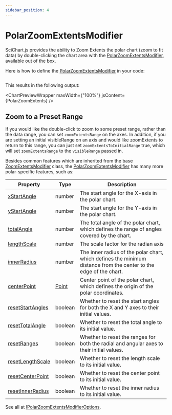 ```yaml
---
sidebar_position: 4
---
```


# PolarZoomExtentsModifier


SciChart.js provides the ability to Zoom Extents the polar chart (zoom to fit data) by double-clicking the chart area with the [PolarZoomExtentsModifier](https://www.scichart.com/documentation/js/v4/typedoc/classes/polarzoomextentsmodifier.html), available out of the box.

Here is how to define the [PolarZoomExtentsModifier](https://www.scichart.com/documentation/js/v4/typedoc/classes/polarzoomextentsmodifier.html) in your code:

```ts file=./demo.js start=region_A_start end=region_A_end
```

This results in the following output:

<ChartPreviewWrapper maxWidth={"100%"} jsContent={PolarZoomExtents} />

## Zoom to a Preset Range
If you would like the double-click to zoom to some preset range, rather than the data range, you can set `zoomExtentsRange` on the axes. In addition, if you are setting an initial visibleRange on an axis and would like zoomExtents to return to this range, you can just set `zoomExtentsToInitialRange` true, which will set `zoomExtentsRange` to the `visibleRange` passed in.


Besides common features which are inherited from the base [ZoomExtentsModifier](https://www.scichart.com/documentation/js/v4/typedoc/classes/zoomextentsmodifier.html) class, the [PolarZoomExtentsModifier](https://www.scichart.com/documentation/js/v4/typedoc/classes/polarzoomextentsmodifier.html) has many more polar-specific features, such as:

| Property | Type | Description |
| --- | --- | --- |
| [xStartAngle](https://www.scichart.com/documentation/js/v4/typedoc/classes/polarzoomextentsmodifier.html#xstartangle) | number | The start angle for the X-axis in the polar chart. |
| [yStartAngle](https://www.scichart.com/documentation/js/v4/typedoc/classes/polarzoomextentsmodifier.html#ystartangle) | number | The start angle for the Y-axis in the polar chart. |
| [totalAngle](https://www.scichart.com/documentation/js/v4/typedoc/classes/polarzoomextentsmodifier.html#totalangle) | number | The total angle of the polar chart, which defines the range of angles covered by the chart. |
| [lengthScale](https://www.scichart.com/documentation/js/v4/typedoc/classes/polarzoomextentsmodifier.html#lengthscale) | number | The scale factor for the radian axis |
| [innerRadius](https://www.scichart.com/documentation/js/v4/typedoc/classes/polarzoomextentsmodifier.html#innerradius) | number | The inner radius of the polar chart, which defines the minimum distance from the center to the edge of the chart. |
| [centerPoint](https://www.scichart.com/documentation/js/v4/typedoc/classes/polarzoomextentsmodifier.html#centerpoint) | [Point](https://www.scichart.com/documentation/js/v4/typedoc/classes/point.html) | Center point of the polar chart, which defines the origin of the polar coordinates. |
| [resetStartAngles](https://www.scichart.com/documentation/js/v4/typedoc/classes/polarzoomextentsmodifier.html#resetstartangles) | boolean | Whether to reset the start angles for both the X and Y axes to their initial values. |
| [resetTotalAngle](https://www.scichart.com/documentation/js/v4/typedoc/classes/polarzoomextentsmodifier.html#resettotalangle) | boolean | Whether to reset the total angle to its initial value. |
| [resetRanges](https://www.scichart.com/documentation/js/v4/typedoc/classes/polarzoomextentsmodifier.html#resetranges) | boolean | Whether to reset the ranges for both the radial and angular axes to their initial values. |
| [resetLengthScale](https://www.scichart.com/documentation/js/v4/typedoc/classes/polarzoomextentsmodifier.html#resetlengthscale) | boolean | Whether to reset the length scale to its initial value. |
| [resetCenterPoint](https://www.scichart.com/documentation/js/v4/typedoc/classes/polarzoomextentsmodifier.html#resetcenterpoint) | boolean | Whether to reset the center point to its initial value. |
| [resetInnerRadius](https://www.scichart.com/documentation/js/v4/typedoc/classes/polarzoomextentsmodifier.html#resetinnerradius) | boolean | Whether to reset the inner radius to its initial value. |

See all at [IPolarZoomExtentsModifierOptions](https://www.scichart.com/documentation/js/v4/typedoc/interfaces/ipolarzoomextentsmodifieroptions.html).

